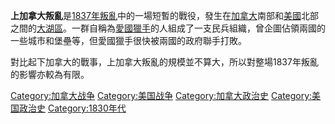 '''上加拿大叛亂'''是[[1837年叛亂|1837年叛亂]]中的一場短暫的戰役，發生在[[加拿大|加拿大]]南部和[[美國|美國]]北部之間的[[五大湖|大湖區]]。一群自稱為[[愛國獵手|愛國獵手]]的人組成了一支民兵組織，曾企圖佔領兩國的一些城市和堡壘等，但愛國獵手很快被兩國的政府聯手打敗。

對比起下加拿大的戰事，上加拿大叛亂的規模並不算大，所以對整場1837年叛亂的影響亦較為有限。

[[Category:加拿大战争|Category:加拿大战争]]
[[Category:美国战争|Category:美国战争]]
[[Category:加拿大政治史|Category:加拿大政治史]]
[[Category:美国政治史|Category:美国政治史]]
[[Category:1830年代|Category:1830年代]]